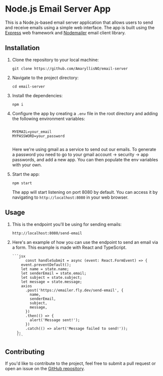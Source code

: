 <!DOCTYPE html>
<html>
  <body>
    <h1>Node.js Email Server App</h1>
    <p>This is a Node.js-based email server application that allows users to send and receive emails using a simple web interface. The app is built using the <a href="https://expressjs.com/">Express</a> web framework and <a href="https://nodemailer.com/about/">Nodemailer</a> email client library.</p>
    <h2>Installation</h2>
    <ol>
      <li>Clone the repository to your local machine:
        <pre><code>git clone https://github.com/AmaryllisNO/email-server</code></pre>
      </li>
      <li>Navigate to the project directory:
        <pre><code>cd email-server</code></pre>
      </li>
      <li>Install the dependencies:
        <pre><code>npm i</code></pre>
      </li>
      <li>Configure the app by creating a <code>.env</code> file in the root directory and adding the following environment variables:
        <pre><code>
MYEMAIL=your_email
MYPASSWORD=your_password
        </code></pre>
        <p>Here we're using gmail as a service to send out our emails. To generate a password you need to go to your gmail account -> security -> app passwords, and add a new app. You can then populate the env variables with your own. </p>
      </li>
      <li>Start the app:
        <pre><code>npm start</code></pre>
        <p>The app will start listening on port 8080 by default. You can access it by navigating to <code>http://localhost:8080</code> in your web browser.</p>
      </li>
    </ol>
    <h2>Usage</h2>
    <ol>
      <li>This is the endpoint you'll be using for sending emails:
        <pre><code>http://localhost:8080/send-email</code></pre>
      </li>
      <li>Here's an example of how you can use the endpoint to send an  email via a form. This example is made with React and TypeScript. 
      <pre><code>```jsx
      const handleSubmit = async (event: React.FormEvent<HTMLFormElement>) => {
    event.preventDefault();
    let name = state.name;
    let senderEmail = state.email;
    let subject = state.subject;
    let message = state.message;
    axios
      .post('https://emailer.fly.dev/send-email', {
        name,
        senderEmail,
        subject,
        message,
      })
      .then(() => {
        alert('Message sent!');
      })
      .catch(() => alert('Message failed to send!'));
  };
  ```</pre></code>
      </li>
    </ol>
    <h2>Contributing</h2>
    <p>If you'd like to contribute to the project, feel free to submit a pull request or open an issue on the <a href="https://github.com/yourusername/email-server-app">GitHub repository</a>.</p>

  </body>
</html>
